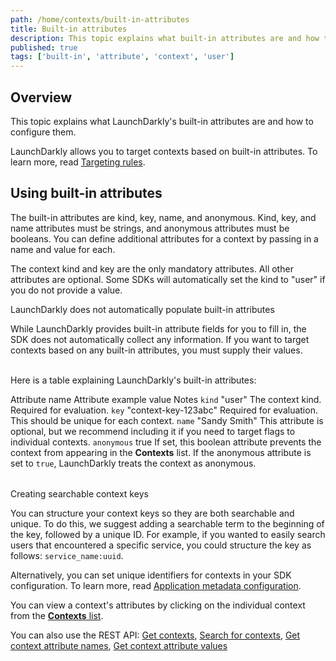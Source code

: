 ```yaml
---
path: /home/contexts/built-in-attributes
title: Built-in attributes
description: This topic explains what built-in attributes are and how to configure them.
published: true
tags: ['built-in', 'attribute', 'context', 'user']
---
```


## Overview

This topic explains what LaunchDarkly's built-in attributes are and how to configure them.

LaunchDarkly allows you to target contexts based on built-in attributes. To learn more, read [Targeting rules](/home/flags/targeting-rules).

## Using built-in attributes

The built-in attributes are kind, key, name, and anonymous. Kind, key, and name attributes must be strings, and anonymous attributes must be booleans. You can define additional attributes for a context by passing in a name and value for each.

The context kind and key are the only mandatory attributes. All other attributes are optional. Some SDKs will automatically set the kind to "user" if you do not provide a value.

<Callout intent="info">
<CalloutTitle>LaunchDarkly does not automatically populate built-in attributes</CalloutTitle>
<CalloutDescription>

While LaunchDarkly provides built-in attribute fields for you to fill in, the SDK does not automatically collect any information. If you want to target contexts based on any built-in attributes, you must supply their values.<br /><br />

</CalloutDescription>
</Callout>

Here is a table explaining LaunchDarkly's built-in attributes:

<Table>
  <TableHeader>
    <TableHeadCell>Attribute name</TableHeadCell>
    <TableHeadCell>Attribute example value</TableHeadCell>
    <TableHeadCell>Notes</TableHeadCell>
  </TableHeader>
  <TableBody>
    <TableRow>
      <TableCell>
        <code>kind</code>
      </TableCell>
      <TableCell>"user"</TableCell>
      <TableCell>The context kind. Required for evaluation.</TableCell>
    </TableRow>
    <TableRow>
      <TableCell>
        <code>key</code>
      </TableCell>
      <TableCell>"context-key-123abc"</TableCell>
      <TableCell>Required for evaluation. This should be unique for each context.</TableCell>
    </TableRow>
    <TableRow>
      <TableCell>
        <code>name</code>
      </TableCell>
      <TableCell>"Sandy Smith"</TableCell>
      <TableCell>This attribute is optional, but we recommend including it if you need to target flags to individual contexts.</TableCell>
    </TableRow>
    <TableRow>
      <TableCell>
        <code>anonymous</code>
      </TableCell>
      <TableCell>true</TableCell>
      <TableCell>If set, this boolean attribute prevents the context from appearing in the <strong>Contexts</strong> list. If the anonymous attribute is set to <code>true</code>, LaunchDarkly treats the context as anonymous.</TableCell>
    </TableRow>
  </TableBody>
</Table>

<Callout intent="info">
<CalloutTitle>Creating searchable context keys</CalloutTitle>
<CalloutDescription>

You can structure your context keys so they are both searchable and unique. To do this, we suggest adding a searchable term to the beginning of the key, followed by a unique ID. For example, if you wanted to easily search users that encountered a specific service, you could structure the key as follows: `service_name:uuid`.

Alternatively, you can set unique identifiers for contexts in your SDK configuration. To learn more, read [Application metadata configuration](/sdk/features/app-config).

</CalloutDescription>
</Callout>

You can view a context's attributes by clicking on the individual context from the [**Contexts** list](https://app.launchdarkly.com/contexts).

<LearnMore>

You can also use the REST API: [Get contexts](https://apidocs.launchdarkly.com/tag/Contexts-(beta)#operation/getContexts), [Search for contexts](https://apidocs.launchdarkly.com/tag/Contexts-(beta)#operation/searchContexts), [Get context attribute names](https://apidocs.launchdarkly.com/tag/Contexts-(beta)#operation/getContextAttributeNames), [Get context attribute values](https://apidocs.launchdarkly.com/tag/Contexts-(beta)#operation/getContextAttributeValues)

</LearnMore>
